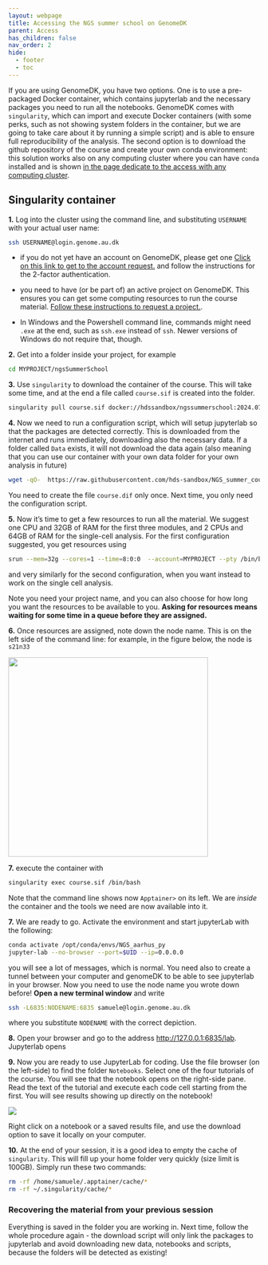 ```yaml
---
layout: webpage
title: Accessing the NGS summer school on GenomeDK
parent: Access
has_children: false
nav_order: 2
hide:
  - footer
  - toc
---
```


If you are using GenomeDK, you have two options. One is to use a pre-packaged Docker container, which contains jupyterlab and the necessary packages you need to run all the notebooks. GenomeDK comes with `singularity`, which can import and execute Docker containers (with some perks, such as not showing system folders in the container, but we are going to take care about it by running a simple script) and is able to ensure full reproducibility of the analysis. The second option is to download the github repository of the course and create your own conda environment: this solution works also on any computing cluster where you can have `conda` installed and is shown [in the page dedicate to the access with any computing cluster](./otherHPC.qmd).

## Singularity container

**1.** Log into the cluster using the command line, and substituting `USERNAME` with your actual user name:

```.bash
ssh USERNAME@login.genome.au.dk
```

:::{.callout-warning title="Technical prerequisites"}

- if you do not yet have an account on GenomeDK, please get one [Click on this link to get to the account request.](https://console.genome.au.dk/user-requests/create/) and follow the instructions for the 2-factor authentication.

- you need to have (or be part of) an active project on GenomeDK. This ensures you can get some computing resources to run the course material. [Follow these instructions to request a project.](https://genome.au.dk/docs/projects-and-accounting/#requesting-a-project).

- In Windows and the Powershell command line, commands might need `.exe` at the end, such as `ssh.exe` instead of `ssh`. Newer versions of Windows do not require that, though.

:::

**2.** Get into a folder inside your project, for example

```.bash

cd MYPROJECT/ngsSummerSchool

```

**3.** Use `singularity` to download the container of the course. This will take some time, and at the end a file called `course.sif` is created into the folder.

```.bash

singularity pull course.sif docker://hdssandbox/ngssummerschool:2024.07

```

**4.** Now we need to run a configuration script, which will setup jupyterlab so that the packages are detected correctly. This is downloaded from the internet and runs immediately, downloading also the necessary data. If a folder called `Data` exists, it will not download the data again (also meaning that you can use our container with your own data folder for your own analysis in future)

```.bash

wget -qO-  https://raw.githubusercontent.com/hds-sandbox/NGS_summer_course_Aarhus/docker/scripts/courseMaterial.sh | bash

```

:::{.callout-warning}

You need to create the file `course.dif` only once. Next time, you only need the configuration script.

:::

**5.** Now it's time to get a few resources to run all the material. We suggest one CPU and 32GB of RAM for the first three modules, and 2 CPUs and 64GB of RAM for the single-cell analysis. For the first configuration suggested, you get resources using 

```.bash

srun --mem=32g --cores=1 --time=8:0:0  --account=MYPROJECT --pty /bin/bash

```

and very similarly for the second configuration, when you want instead to work on the single cell analysis. 

:::{.callout-warning}

Note you need your project name, and you can also choose for how long you want the resources to be available to you. **Asking for resources means waiting for some time in a queue before they are assigned.**

:::

**6.** Once resources are assigned, note down the node name. This is on the left side of the command line: for example, in the figure below, the node is `s21n33`

![](../images/genomedkNode.png){fig-align="center" width="400px"}


**7.**  execute the container with 

```.bash
singularity exec course.sif /bin/bash
```

Note that the command line shows now `Apptainer>` on its left. We are *inside* the container and the tools we need are now available into it.


**7.** We are ready to go. Activate the environment and start jupyterLab with the following:

```.bash
conda activate /opt/conda/envs/NGS_aarhus_py
jupyter-lab --no-browser --port=$UID --ip=0.0.0.0
```

you will see a lot of messages, which is normal. You need also to create a tunnel between your computer and genomeDK to be able to see jupyterlab in your browser. Now you need to use the node name you wrote down before! **Open a new terminal window** and write

```.bash

ssh -L6835:NODENAME:6835 samuele@login.genome.au.dk

```

where you substitute `NODENAME` with the correct depiction.

**8.** Open your browser and go to the address [http://127.0.0.1:6835/lab](http://127.0.0.1:6835/lab). Jupyterlab opens


**9.** Now you are ready to use JupyterLab for coding. Use the file browser (on the left-side) to find the folder `Notebooks`. Select one of the four tutorials of the course. You will see that the notebook opens on the right-side pane. Read the text of the tutorial and execute each code cell starting from the first. You will see results showing up directly on the notebook!

![](../images/startNotebook.gif)

:::{.callout-tip}

Right click on a notebook or a saved results file, and use the download option to save it locally on your computer.

:::

**10.** At the end of your session, it is a good idea to empty the cache of `singularity`. This will fill up your home folder very quickly (size limit is 100GB). Simply run these two commands:

```.bash

rm -rf /home/samuele/.apptainer/cache/*
rm -rf ~/.singularity/cache/*

```

### Recovering the material from your previous session

Everything is saved in the folder you are working in. Next time, follow the whole procedure again - the download script will only link the packages to jupyterlab and avoid downloading new data, notebooks and scripts, because the folders will be detected as existing!



 





